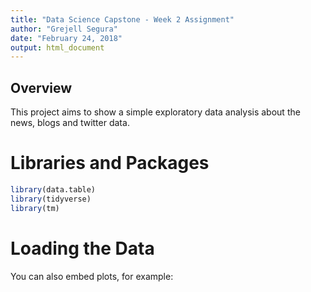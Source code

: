 ```yaml
---
title: "Data Science Capstone - Week 2 Assignment"
author: "Grejell Segura"
date: "February 24, 2018"
output: html_document
---
```



## Overview

This project aims to show a simple exploratory data analysis about the news, blogs and twitter data.


# Libraries and Packages

```r
library(data.table)
library(tidyverse)
library(tm)
```

# Loading the Data

You can also embed plots, for example:
